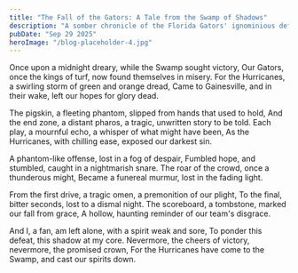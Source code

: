 ```yaml
---
title: "The Fall of the Gators: A Tale from the Swamp of Shadows"
description: "A somber chronicle of the Florida Gators' ignominious defeat at the hands of the Miami Hurricanes."
pubDate: "Sep 29 2025"
heroImage: "/blog-placeholder-4.jpg"
---
```


Once upon a midnight dreary, while the Swamp sought victory,
Our Gators, once the kings of turf, now found themselves in misery.
For the Hurricanes, a swirling storm of green and orange dread,
Came to Gainesville, and in their wake, left our hopes for glory dead.

The pigskin, a fleeting phantom, slipped from hands that used to hold,
And the end zone, a distant pharos, a tragic, unwritten story to be told.
Each play, a mournful echo, a whisper of what might have been,
As the Hurricanes, with chilling ease, exposed our darkest sin.

A phantom-like offense, lost in a fog of despair,
Fumbled hope, and stumbled, caught in a nightmarish snare.
The roar of the crowd, once a thunderous might,
Became a funereal murmur, lost in the fading light.

From the first drive, a tragic omen, a premonition of our plight,
To the final, bitter seconds, lost to a dismal night.
The scoreboard, a tombstone, marked our fall from grace,
A hollow, haunting reminder of our team's disgrace.

And I, a fan, am left alone, with a spirit weak and sore,
To ponder this defeat, this shadow at my core.
Nevermore, the cheers of victory, nevermore, the promised crown,
For the Hurricanes have come to the Swamp, and cast our spirits down.
